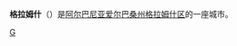 {{Infobox settlement
| settlement_type         = {{tsl|en|Municipalities of Albania||Municipality}}
| name                    = Gramsh
| other_name              = 
| image_blank_emblem      = Stema e Bashkisë Gramsh.svg
| blank_emblem_type       = Emblem
| image_skyline           = Sotira Waterfall, full.jpg
| caption                 = Sotira Waterfall from a distance
| pushpin_map             = Albania
| pushpin_map_caption     = Town of Gramsh
| subdivision_type        = [[国家|国家]]
| subdivision_name        = {{ALB}}
| subdivision_type1       = {{tsl|en|Counties of Albania||州}}
| subdivision_name1       = [[艾巴申州|艾巴申州]]
| leader_title            = [[市长|市长]]
| leader_name             = Klodian Tace
| leader_party            = [[阿爾巴尼亞社會黨|PS]]
| coordinates             = {{coord|40|52|N|20|11|E|type:adm1st_region:AL_dim:100000|display=inline}}
| elevation_m             = 
| area_total_km2          = 739.75
| population_as_of        = 2011
| population_total        = 24,231
| timezone                = [[欧洲中部时间|CET]]
| utc_offset              = +1
| timezone_DST            = [[欧洲中部夏令时间|CEST]]
| utc_offset_DST          = +2
| postal_code             = 3301
| area_code               = (0)513
| website                 = {{URL|http://www.bashkiagramsh.gov.al|Official Website}}
}}
'''格拉姆什'''（{{lang-sq|Gramsh}}）是[[阿尔巴尼亚|阿尔巴尼亚]][[爱尔巴桑州|爱尔巴桑州]][[格拉姆什区|格拉姆什区]]的一座城市。

{{Albania-stub}}

[[Category:爱尔巴桑州城市|G]]